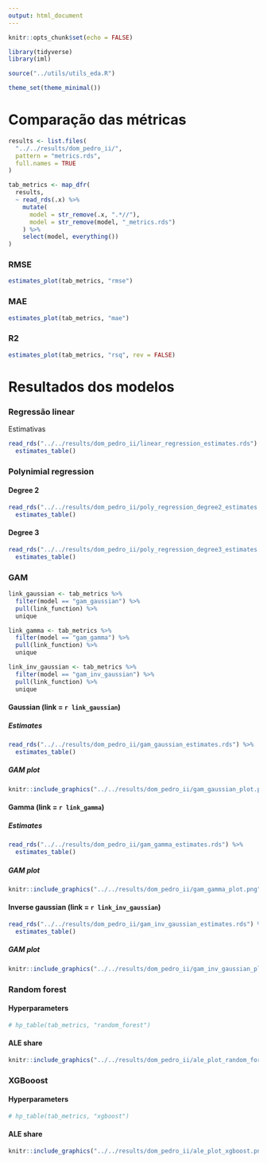 ```yaml
---
output: html_document
---
```


```r
knitr::opts_chunk$set(echo = FALSE)

library(tidyverse)
library(iml)

source("../utils/utils_eda.R")

theme_set(theme_minimal())
```

# Comparação das métricas

```r
results <- list.files(
  "../../results/dom_pedro_ii/", 
  pattern = "metrics.rds",
  full.names = TRUE
)

tab_metrics <- map_dfr(
  results,
  ~ read_rds(.x) %>% 
    mutate(
      model = str_remove(.x, ".*//"),
      model = str_remove(model, "_metrics.rds")
    ) %>% 
    select(model, everything())
)
```

### RMSE

```r
estimates_plot(tab_metrics, "rmse")
```

### MAE

```r
estimates_plot(tab_metrics, "mae")
```


### R2

```r
estimates_plot(tab_metrics, "rsq", rev = FALSE)
```

# Resultados dos modelos

### Regressão linear

Estimativas

```r
read_rds("../../results/dom_pedro_ii/linear_regression_estimates.rds") %>% 
  estimates_table()
```

### Polynimial regression

#### Degree 2

```r
read_rds("../../results/dom_pedro_ii/poly_regression_degree2_estimates.rds") %>%
  estimates_table()
```

#### Degree 3

```r
read_rds("../../results/dom_pedro_ii/poly_regression_degree3_estimates.rds") %>%
  estimates_table()
```

### GAM

```r
link_gaussian <- tab_metrics %>% 
  filter(model == "gam_gaussian") %>% 
  pull(link_function) %>% 
  unique

link_gamma <- tab_metrics %>% 
  filter(model == "gam_gamma") %>% 
  pull(link_function) %>% 
  unique

link_inv_gaussian <- tab_metrics %>% 
  filter(model == "gam_inv_gaussian") %>% 
  pull(link_function) %>% 
  unique
```

#### Gaussian (link = `r link_gaussian`)

##### Estimates

```r
read_rds("../../results/dom_pedro_ii/gam_gaussian_estimates.rds") %>%
  estimates_table()
```

##### GAM plot

```r
knitr::include_graphics("../../results/dom_pedro_ii/gam_gaussian_plot.png")
```

#### Gamma (link = `r link_gamma`)

##### Estimates

```r
read_rds("../../results/dom_pedro_ii/gam_gamma_estimates.rds") %>%
  estimates_table()
```

##### GAM plot

```r
knitr::include_graphics("../../results/dom_pedro_ii/gam_gamma_plot.png")
``` 
 
 
#### Inverse gaussian (link = `r link_inv_gaussian`)

```r
read_rds("../../results/dom_pedro_ii/gam_inv_gaussian_estimates.rds") %>%
  estimates_table()
```

##### GAM plot

```r
knitr::include_graphics("../../results/dom_pedro_ii/gam_inv_gaussian_plot.png")
```

### Random forest

#### Hyperparameters

```r
# hp_table(tab_metrics, "random_forest")
```

#### ALE share

```r
knitr::include_graphics("../../results/dom_pedro_ii/ale_plot_random_forest.png")
```

### XGBooost

#### Hyperparameters

```r
# hp_table(tab_metrics, "xgboost")
```

#### ALE share

```r
knitr::include_graphics("../../results/dom_pedro_ii/ale_plot_xgboost.png")
```

